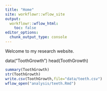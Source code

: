 ```yaml
---
title: "Home"
site: workflowr::wflow_site
output:
  workflowr::wflow_html:
    toc: false
editor_options:
  chunk_output_type: console
---
```


Welcome to my research website.

data("ToothGrowth")
head(ToothGrowth)

```r
summary(ToothGrowth)
str(ToothGrowth)
write.csv(ToothGrowth,file="data/teeth.csv")
wflow_open("analysis/teeth.Rmd")
```

